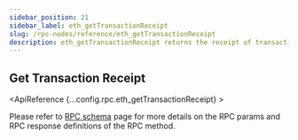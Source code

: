 ```yaml
---
sidebar_position: 21
sidebar_label: eth_getTransactionReceipt
slug: /rpc-nodes/reference/eth_getTransactionReceipt
description: eth_getTransactionReceipt returns the receipt of transactions given the transaction hash. Includes details like status, gas used, and logs.
---
```



<head>
    <title>eth_getTransactionReceipt RPC Method - Moralis Documentation</title>
</head>

## Get Transaction Receipt

<ApiReference {...config.rpc.eth_getTransactionReceipt} >
<Admonition type="info" title="Note">

Please refer to <a href="/rpc-nodes/reference/evm-rpc-schema">RPC schema</a> page for more details on the RPC params and RPC response definitions of the RPC method. 
</Admonition>
</ApiReference>
